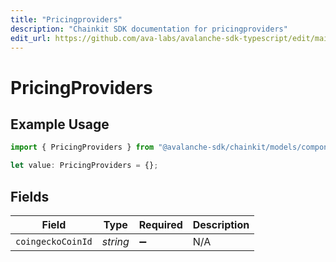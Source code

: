 ```yaml
---
title: "Pricingproviders"
description: "Chainkit SDK documentation for pricingproviders"
edit_url: https://github.com/ava-labs/avalanche-sdk-typescript/edit/main/chainkit/docs/models/components/pricingproviders.md
---
```


# PricingProviders

## Example Usage

```typescript
import { PricingProviders } from "@avalanche-sdk/chainkit/models/components";

let value: PricingProviders = {};
```

## Fields

| Field              | Type               | Required           | Description        |
| ------------------ | ------------------ | ------------------ | ------------------ |
| `coingeckoCoinId`  | *string*           | :heavy_minus_sign: | N/A                |